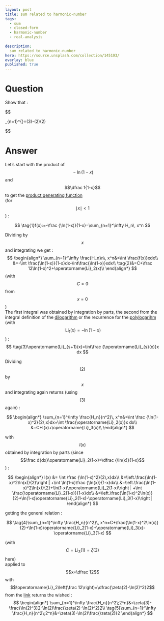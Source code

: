 ---
layout: post
title: sum related to harmonic-number
tags:
  - sum 
  - closed-form
  - harmonic-number
  - real-analysis
  
description:  
  sum related to harmonic-number
hero: https://source.unsplash.com/collection/145103/
overlay: blue
published: true
---


# Question

Show that :


$$

\sum_{n=1}^{\infty}\frac{H_n}{n^2 2^n}=\zeta(3)-\frac{1}{2}\log(2)\zeta(2)

$$



<!--break-->


# Answer

Let's start with the product of $$\;-\ln(1-x)\,$$ and $$\dfrac 1{1-x}$$ to get the [product generating function][1]  
(for $$\mid x\mid <1$$) :

$$
\tag{1}f(x):=-\frac {\ln(1-x)}{1-x}=\sum_{n=1}^\infty H_n\, x^n
$$

Dividing by $$x$$ and integrating we get :
$$
\begin{align*}
\sum_{n=1}^\infty \frac{H_n}n\, x^n&=\int \frac{f(x)}xdx\\
&=-\int \frac{\ln(1-x)}{1-x}dx-\int\frac{\ln(1-x)}xdx\\
\tag{2}&=C+\frac 12\ln(1-x)^2+\operatorname{Li}_2(x)\\
\end{align*} 
 $$
(with $$C=0$$ from $$x=0$$)  
The first integral was obtained by integration by parts, the second from the integral definition of the [dilogarithm][2] or the recurrence for the [polylogarihm][3] (with $$\;\operatorname{Li}_1(x)=-\ln(1-x)$$) : 
$$
\tag{3}\operatorname{Li}_{s+1}(x)=\int\frac {\operatorname{Li}_{s}(x)}x dx
$$



Dividing $$(2)$$ by $$x$$ and integrating again returns (using $$(3)$$ again) :

$$
\begin{align*}
\sum_{n=1}^\infty \frac{H_n}{n^2}\, x^n&=\int \frac {\ln(1-x)^2}{2\,x}dx+\int \frac{\operatorname{Li}_2(x)}x dx\\
&=C+I(x)+\operatorname{Li}_3(x)\\
\end{align*} 
 $$
 
with $$I(x)$$ obtained by integration by parts (since $$\frac d{dx}\operatorname{Li}_2(1-x)=\dfrac {\ln(x)}{1-x}$$) :

$$
\begin{align*}
I(x) &= \int \frac {\ln(1-x)^2}{2\,x}dx\\
&=\left.\frac{\ln(1-x)^2\ln(x)}{2}\right | +\int \ln(1-x)\frac {\ln(x)}{1-x}dx\\
&=\left.\frac{\ln(1-x)^2\ln(x)}{2}+\ln(1-x)\operatorname{Li}_2(1-x)\right | +\int \frac{\operatorname{Li}_2(1-x)}{1-x}dx\\
&=\left.\frac{\ln(1-x)^2\ln(x)}{2}+\ln(1-x)\operatorname{Li}_2(1-x)-\operatorname{Li}_3(1-x)\right | 
\end{align*} 
$$

getting the general relation :

$$
\tag{4}\sum_{n=1}^\infty \frac{H_n}{n^2}\, x^n=C+\frac{\ln(1-x)^2\ln(x)}{2}+\ln(1-x)\operatorname{Li}_2(1-x)+\operatorname{Li}_3(x)-\operatorname{Li}_3(1-x)
$$

(with $$C=\operatorname{Li}_3(1)=\zeta(3)$$ here)  
applied to $$x=\dfrac 12$$ with $$\operatorname{Li}_2\left(\frac 12\right)=\dfrac{\zeta(2)-\ln(2)^2}2$$ from the [link][4] returns the wished :
$$
\begin{align*}
\sum_{n=1}^\infty \frac{H_n}{n^2\;2^n}&=\zeta(3)-\frac{\ln(2)^3}2-\ln(2)\frac{\zeta(2)-\ln(2)^2}2\\
\tag{5}\sum_{n=1}^\infty \frac{H_n}{n^2\;2^n}&=\zeta(3)-\ln(2)\frac{\zeta(2)}2
\end{align*} 
 $$


  [1]: http://en.wikipedia.org/wiki/Generating_function#Multiplication_yields_convolution
  [2]: http://en.wikipedia.org/wiki/Polylogarithm#Dilogarithm
  [3]: http://en.wikipedia.org/wiki/Polylogarithm
  [4]: http://en.wikipedia.org/wiki/Polylogarithm#Particular_values
